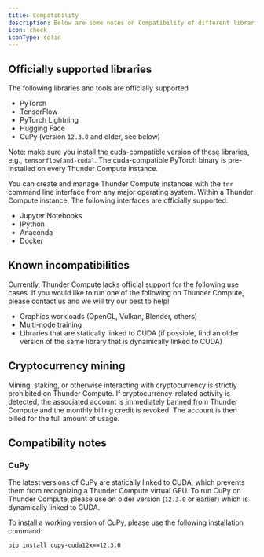 ```yaml
---
title: Compatibility
description: Below are some notes on Compatibility of different libraries with Thunder Compute
icon: check
iconType: solid
---
```


## Officially supported libraries

The following libraries and tools are officially supported

* PyTorch
* TensorFlow
* PyTorch Lightning
* Hugging Face
* CuPy (version `12.3.0` and older, see below)

Note: make sure you install the cuda-compatible version of these libraries, e.g., `tensorflow[and-cuda]`. The cuda-compatible PyTorch binary is pre-installed on every Thunder Compute instance.

You can create and manage Thunder Compute instances with the `tnr` command line interface from any major operating system. Within a Thunder Compute instance, The following interfaces are officially supported:

* Jupyter Notebooks
* IPython
* Anaconda
* Docker

## Known incompatibilities

Currently, Thunder Compute lacks official support for the following use cases. If you would like to run one of the following on Thunder Compute, please contact us and we will try our best to help!

* Graphics workloads (OpenGL, Vulkan, Blender, others)
* Multi-node training
* Libraries that are statically linked to CUDA (if possible, find an older version of the same library that is dynamically linked to CUDA)

## Cryptocurrency mining

Mining, staking, or otherwise interacting with cryptocurrency is strictly prohibited on Thunder Compute. If cryptocurrency-related activity is detected, the associated account is immediately banned from Thunder Compute and the monthly billing credit is revoked. The account is then billed for the full amount of usage. 

## Compatibility notes

### CuPy

The latest versions of CuPy are statically linked to CUDA, which prevents them from recognizing a Thunder Compute virtual GPU. To run CuPy on Thunder Compute, please use an older version (`12.3.0` or earlier) which is dynamically linked to CUDA.

To install a working version of CuPy, please use the following installation command:

`pip install cupy-cuda12x==12.3.0`